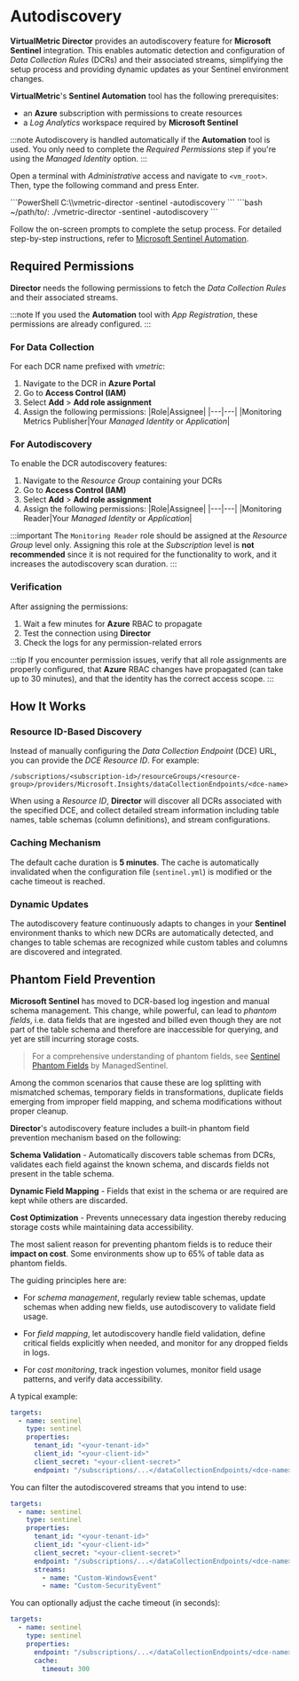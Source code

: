 # Autodiscovery

**VirtualMetric Director** provides an autodiscovery feature for **Microsoft Sentinel** integration. This enables automatic detection and configuration of _Data Collection Rules_ (DCRs) and their associated streams, simplifying the setup process and providing dynamic updates as your Sentinel environment changes.

**VirtualMetric**'s **Sentinel Automation** tool has the following prerequisites:

- an **Azure** subscription with permissions to create resources
- a _Log Analytics_ workspace required by **Microsoft Sentinel**

:::note
Autodiscovery is handled automatically if the **Automation** tool is used. You only need to complete the *Required Permissions* step if you're using the _Managed Identity_ option.
:::

Open a terminal with _Administrative_ access and navigate to `<vm_root>`. Then, type the following command and press <kb-short>Enter</kb-short>.

<Tabs groupId="cli-options">
  <TabItem value="powershell" label="PowerShell" default>
  ```PowerShell
  C:\<vm_root>\vmetric-director -sentinel -autodiscovery
  ```
  </TabItem>
  <TabItem value="bash" label="Bash">
  ```bash
  ~/path/to/<vm_root>: ./vmetric-director -sentinel -autodiscovery
  ```
  </TabItem>
</Tabs>

Follow the on-screen prompts to complete the setup process. For detailed step-by-step instructions, refer to [Microsoft Sentinel Automation](./index.mdx).

## Required Permissions

**Director** needs the following permissions to fetch the _Data Collection Rules_ and their associated streams.

:::note
If you used the **Automation** tool with _App Registration_, these permissions are already configured.
:::

### For Data Collection

For each DCR name prefixed with _vmetric_:

1. Navigate to the DCR in **Azure Portal**
2. Go to **Access Control (IAM)**
3. Select **Add** > **Add role assignment**
4. Assign the following permissions:
   |Role|Assignee|
   |---|---|
   |Monitoring Metrics Publisher|Your _Managed Identity_ or _Application_|

### For Autodiscovery

To enable the DCR autodiscovery features:

1. Navigate to the _Resource Group_ containing your DCRs
2. Go to **Access Control (IAM)**
3. Select **Add** > **Add role assignment**
4. Assign the following permissions:
   |Role|Assignee|
   |---|---|
   |Monitoring Reader|Your _Managed Identity_ or _Application_|

:::important
The `Monitoring Reader` role should be assigned at the _Resource Group_ level only. Assigning this role at the _Subscription_ level is **not recommended** since it is not required for the functionality to work, and it increases the autodiscovery scan duration.
:::

### Verification

After assigning the permissions:

1. Wait a few minutes for **Azure** RBAC to propagate
2. Test the connection using **Director**
3. Check the logs for any permission-related errors

:::tip
If you encounter permission issues, verify that all role assignments are properly configured, that **Azure** RBAC changes have propagated (can take up to 30 minutes), and that the identity has the correct access scope.
:::

## How It Works

### Resource ID-Based Discovery

Instead of manually configuring the _Data Collection Endpoint_ (DCE) URL, you can provide the _DCE Resource ID_. For example:

```text
/subscriptions/<subscription-id>/resourceGroups/<resource-group>/providers/Microsoft.Insights/dataCollectionEndpoints/<dce-name>
```

When using a _Resource ID_, **Director** will discover all DCRs associated with the specified DCE, and collect detailed stream information including table names, table schemas (column definitions), and stream configurations.

### Caching Mechanism

The default cache duration is **5 minutes**. The cache is automatically invalidated when the configuration file (`sentinel.yml`) is modified or the cache timeout is reached.

### Dynamic Updates

The autodiscovery feature continuously adapts to changes in your **Sentinel** environment thanks to which new DCRs are automatically detected, and changes to table schemas are recognized while custom tables and columns are discovered and integrated.

## Phantom Field Prevention

**Microsoft Sentinel** has moved to DCR-based log ingestion and manual schema management. This change, while powerful, can lead to _phantom fields_, i.e. data fields that are ingested and billed even though they are not part of the table schema and therefore are inaccessible for querying, and yet are still incurring storage costs.

> For a comprehensive understanding of phantom fields, see [Sentinel Phantom Fields](https://www.managedsentinel.com/sentinel-phantom-fields/) by ManagedSentinel.

Among the common scenarios that cause these are log splitting with mismatched schemas, temporary fields in transformations, duplicate fields emerging from improper field mapping, and schema modifications without proper cleanup.

**Director**'s autodiscovery feature includes a built-in phantom field prevention mechanism based on the following:

**Schema Validation** - Automatically discovers table schemas from DCRs, validates each field against the known schema, and discards fields not present in the table schema.

**Dynamic Field Mapping** - Fields that exist in the schema or are required are kept while others are discarded.

**Cost Optimization** - Prevents unnecessary data ingestion thereby reducing storage costs while maintaining data accessibility.

The most salient reason for preventing phantom fields is to reduce their **impact on cost**. Some environments show up to 65% of table data as phantom fields.

The guiding principles here are:

* For _schema management_, regularly review table schemas, update schemas when adding new fields, use autodiscovery to validate field usage.

* For _field mapping_, let autodiscovery handle field validation, define critical fields explicitly when needed, and monitor for any dropped fields in logs.

* For _cost monitoring_, track ingestion volumes, monitor field usage patterns, and verify data accessibility.

A typical example:

```yaml
targets:
  - name: sentinel
    type: sentinel
    properties:
      tenant_id: "<your-tenant-id>"
      client_id: "<your-client-id>"
      client_secret: "<your-client-secret>"
      endpoint: "/subscriptions/...</dataCollectionEndpoints/<dce-name>"  # Use Resource ID instead of URL
```

You can filter the autodiscovered streams that you intend to use:

```yaml
targets:
  - name: sentinel
    type: sentinel
    properties:
      tenant_id: "<your-tenant-id>"
      client_id: "<your-client-id>"
      client_secret: "<your-client-secret>"
      endpoint: "/subscriptions/...</dataCollectionEndpoints/<dce-name>"
      streams:
        - name: "Custom-WindowsEvent"
        - name: "Custom-SecurityEvent"
```

You can optionally adjust the cache timeout (in seconds):

```yaml
targets:
  - name: sentinel
    type: sentinel
    properties:
      endpoint: "/subscriptions/...</dataCollectionEndpoints/<dce-name>"
      cache:
        timeout: 300
```
